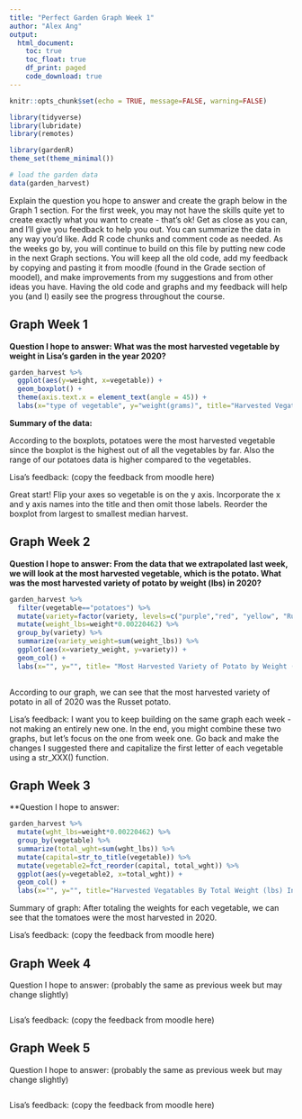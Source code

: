 ```yaml
---
title: "Perfect Garden Graph Week 1"
author: "Alex Ang"
output: 
  html_document:
    toc: true
    toc_float: true
    df_print: paged
    code_download: true
---
```


```r
knitr::opts_chunk$set(echo = TRUE, message=FALSE, warning=FALSE)
```

```r
library(tidyverse)        
library(lubridate)         
library(remotes)

library(gardenR)
theme_set(theme_minimal())  
```

```r
# load the garden data 
data(garden_harvest)
```

Explain the question you hope to answer and create the graph below in the Graph 1 section. For the first week, you may not have the skills quite yet to create exactly what you want to create - that's ok! Get as close as you can, and I'll give you feedback to help you out. You can summarize the data in any way you'd like. Add R code chunks and comment code as needed. As the weeks go by, you will continue to build on this file by putting new code in the next Graph sections. You will keep all the old code, add my feedback by copying and pasting it from moodle (found in the Grade section of moodel), and make improvements from my suggestions and from other ideas you have. Having the old code and graphs and my feedback will help you (and I) easily see the progress throughout the course.

## Graph Week 1

**Question I hope to answer: What was the most harvested vegetable by weight in Lisa's garden in the year 2020?** 

```r
garden_harvest %>%
  ggplot(aes(y=weight, x=vegetable)) + 
  geom_boxplot() + 
  theme(axis.text.x = element_text(angle = 45)) +
  labs(x="type of vegetable", y="weight(grams)", title="Harvested Vegatables By Weight In 2020")
```

**Summary of the data:**

According to the boxplots, potatoes were the most harvested vegetable since the boxplot is the highest out of all the vegetables by far. Also the range of our potatoes data is higher compared to the vegetables. 

Lisa's feedback: (copy the feedback from moodle here)

Great start! Flip your axes so vegetable is on the y axis. Incorporate the x and y axis names into the title and then omit those labels. Reorder the boxplot from largest to smallest median harvest.


## Graph Week 2

**Question I hope to answer: From the data that we extrapolated last week, we will look at the most harvested vegetable, which is the potato. What was the most harvested variety of potato by weight (lbs) in 2020?** 

```r
garden_harvest %>%
  filter(vegetable=="potatoes") %>%
  mutate(variety=factor(variety, levels=c("purple","red", "yellow", "Russet"))) %>%
  mutate(weight_lbs=weight*0.00220462) %>%
  group_by(variety) %>%
  summarize(variety_weight=sum(weight_lbs)) %>%
  ggplot(aes(x=variety_weight, y=variety)) +
  geom_col() + 
  labs(x="", y="", title= "Most Harvested Variety of Potato by Weight (lbs) in 2020")
  
```

According to our graph, we can see that the most harvested variety of potato in all of 2020 was the Russet potato. 


Lisa's feedback: I want you to keep building on the same graph each week - not making an entirely new one. In the end, you might combine these two graphs, but let's focus on the one from week one. Go back and make the changes I suggested there and capitalize the first letter of each vegetable using a str_XXX() function.

## Graph Week 3

**Question I hope to answer: 

```r
garden_harvest %>%
  mutate(wght_lbs=weight*0.00220462) %>% 
  group_by(vegetable) %>%
  summarize(total_wght=sum(wght_lbs)) %>%
  mutate(capital=str_to_title(vegetable)) %>%
  mutate(vegetable2=fct_reorder(capital, total_wght)) %>%
  ggplot(aes(y=vegetable2, x=total_wght)) + 
  geom_col() + 
  labs(x="", y="", title="Harvested Vegatables By Total Weight (lbs) In 2020")
```

Summary of graph: After totaling the weights for each vegetable, we can see that the tomatoes were the most harvested in 2020. 

Lisa's feedback: (copy the feedback from moodle here)

## Graph Week 4

Question I hope to answer: (probably the same as previous week but may change slightly)

```r

```

Lisa's feedback: (copy the feedback from moodle here)

## Graph Week 5

Question I hope to answer: (probably the same as previous week but may change slightly)

```r

```

Lisa's feedback: (copy the feedback from moodle here)

